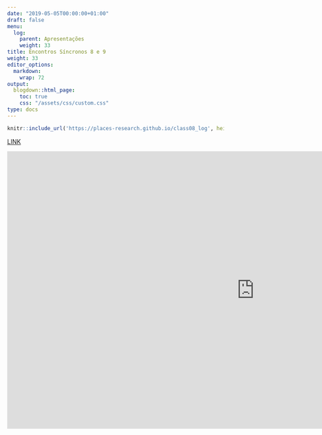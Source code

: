 ```yaml
---
date: "2019-05-05T00:00:00+01:00"
draft: false
menu:
  log:
    parent: Apresentações
    weight: 33
title: Encontros Síncronos 8 e 9
weight: 33
editor_options: 
  markdown: 
    wrap: 72
output: 
  blogdown::html_page:
    toc: true
    css: "/assets/css/custom.css"
type: docs
---
```



```r
knitr::include_url('https://places-research.github.io/class08_log', height = "400px")
```

[LINK](https://places-research.github.io/class08_log)


<iframe width="1147" height="645" src="https://www.youtube.com/embed/jQ5jQlmymIM" frameborder="0" allow="accelerometer; autoplay; clipboard-write; encrypted-media; gyroscope; picture-in-picture" allowfullscreen></iframe>
